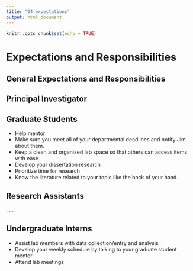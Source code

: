 ---
title: "04-expectations"
output: html_document
---

```{r setup, include=FALSE}
knitr::opts_chunk$set(echo = TRUE)
```

# Expectations and Responsibilities

## General Expectations and Responsibilities

## Principal Investigator

## Graduate Students

- Help mentor
- Make sure you meet all of your departmental deadlines and notify Jim about them.
- Keep a clean and organized lab space so that others can access items with ease. 
- Develop your dissertation research
- Prioritize time for research
- Know the literature related to your topic like the back of your hand. 


## Research Assistants

. . . 

## Undergraduate Interns

- Assist lab members with data collection/entry and analysis
- Develop your weekly schedule by talking to your graduate student mentor 
- Attend lab meetings 

